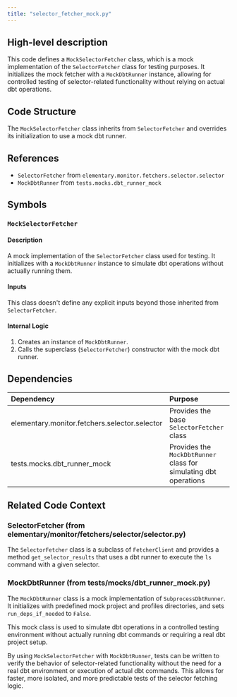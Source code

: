 ```yaml
---
title: "selector_fetcher_mock.py"
---
```


## High-level description
This code defines a `MockSelectorFetcher` class, which is a mock implementation of the `SelectorFetcher` class for testing purposes. It initializes the mock fetcher with a `MockDbtRunner` instance, allowing for controlled testing of selector-related functionality without relying on actual dbt operations.

## Code Structure
The `MockSelectorFetcher` class inherits from `SelectorFetcher` and overrides its initialization to use a mock dbt runner.

## References
- `SelectorFetcher` from `elementary.monitor.fetchers.selector.selector`
- `MockDbtRunner` from `tests.mocks.dbt_runner_mock`

## Symbols

### `MockSelectorFetcher`
#### Description
A mock implementation of the `SelectorFetcher` class used for testing. It initializes with a `MockDbtRunner` instance to simulate dbt operations without actually running them.

#### Inputs
This class doesn't define any explicit inputs beyond those inherited from `SelectorFetcher`.

#### Internal Logic
1. Creates an instance of `MockDbtRunner`.
2. Calls the superclass (`SelectorFetcher`) constructor with the mock dbt runner.

## Dependencies
| Dependency | Purpose |
|:-----------|:--------|
| elementary.monitor.fetchers.selector.selector | Provides the base `SelectorFetcher` class |
| tests.mocks.dbt_runner_mock | Provides the `MockDbtRunner` class for simulating dbt operations |

## Related Code Context

### SelectorFetcher (from elementary/monitor/fetchers/selector/selector.py)
The `SelectorFetcher` class is a subclass of `FetcherClient` and provides a method `get_selector_results` that uses a dbt runner to execute the `ls` command with a given selector.

### MockDbtRunner (from tests/mocks/dbt_runner_mock.py)
The `MockDbtRunner` class is a mock implementation of `SubprocessDbtRunner`. It initializes with predefined mock project and profiles directories, and sets `run_deps_if_needed` to `False`.

This mock class is used to simulate dbt operations in a controlled testing environment without actually running dbt commands or requiring a real dbt project setup.

By using `MockSelectorFetcher` with `MockDbtRunner`, tests can be written to verify the behavior of selector-related functionality without the need for a real dbt environment or execution of actual dbt commands. This allows for faster, more isolated, and more predictable tests of the selector fetching logic.